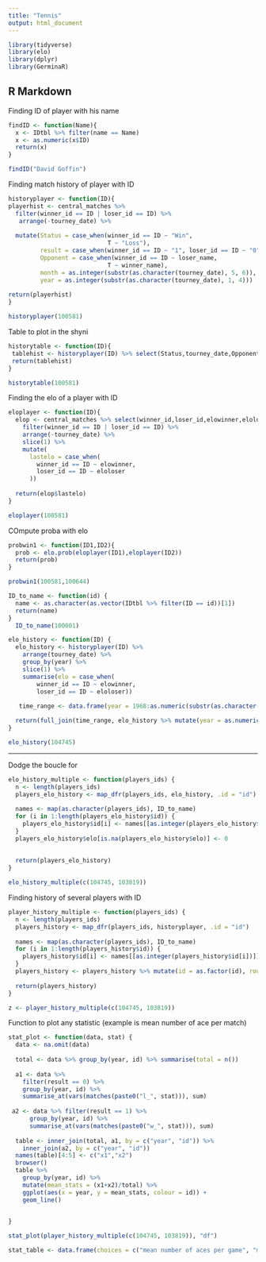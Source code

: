 ```yaml
---
title: "Tennis"
output: html_document
---
```


```r
library(tidyverse)
library(elo)
library(dplyr)
library(GerminaR)
```

## R Markdown




Finding ID of player with his name 

```r
findID <- function(Name){
  x <- IDtbl %>% filter(name == Name)
  x <- as.numeric(x$ID)
  return(x)
}

findID("David Goffin")
```


Finding match history of player with ID
```r

historyplayer <- function(ID){
playerhist <- central_matches %>% 
  filter(winner_id == ID | loser_id == ID) %>% 
   arrange(-tourney_date) %>% 
  
  mutate(Status = case_when(winner_id == ID ~ "Win",
                            T ~ "Loss"),
         result = case_when(winner_id == ID ~ "1", loser_id == ID ~ "0"),
         Opponent = case_when(winner_id == ID ~ loser_name,
                            T ~ winner_name),
         month = as.integer(substr(as.character(tourney_date), 5, 6)), 
         year = as.integer(substr(as.character(tourney_date), 1, 4))) 
  
return(playerhist)
}

historyplayer(100581)
```


Table to plot in the shyni
```r
historytable <- function(ID){
 tablehist <- historyplayer(ID) %>% select(Status,tourney_date,Opponent,score,surface)
 return(tablehist)
}

historytable(100581)
```


Finding the elo of a player with ID
```r

eloplayer <- function(ID){
  elop <- central_matches %>% select(winner_id,loser_id,elowinner,eloloser,tourney_date) %>% 
    filter(winner_id == ID | loser_id == ID) %>% 
    arrange(-tourney_date) %>% 
    slice(1) %>%  
    mutate(
      lastelo = case_when(
        winner_id == ID ~ elowinner,
        loser_id == ID ~ eloloser
      ))
  
  return(elop$lastelo)
}

eloplayer(100581)

```

COmpute proba with elo

```r
probwin1 <- function(ID1,ID2){
  prob <- elo.prob(eloplayer(ID1),eloplayer(ID2))
  return(prob)
}

probwin1(100581,100644)
```

```r
ID_to_name <- function(id) {
  name <- as.character(as.vector(IDtbl %>% filter(ID == id))[1])
  return(name)
}
  ID_to_name(100001)
```


```r
elo_history <- function(ID) {
  elo_history <- historyplayer(ID) %>%
    arrange(tourney_date) %>% 
    group_by(year) %>% 
    slice(1) %>% 
    summarise(elo = case_when(
        winner_id == ID ~ elowinner,
        loser_id == ID ~ eloloser))
 
   time_range <- data.frame(year = 1968:as.numeric(substr(as.character(Sys.Date()),1,4)))

  return(full_join(time_range, elo_history %>% mutate(year = as.numeric(year)), by = "year"))  
}

elo_history(104745)
```

______________________________________________________________________________

Dodge the boucle for


```r
elo_history_multiple <- function(players_ids) {
  n <- length(players_ids)
  players_elo_history <- map_dfr(players_ids, elo_history, .id = "id")
  
  names <- map(as.character(players_ids), ID_to_name)
  for (i in 1:length(players_elo_history$id)) {
    players_elo_history$id[i] <- names[[as.integer(players_elo_history$id[i])]]
  }
  players_elo_history$elo[is.na(players_elo_history$elo)] <- 0
  
  
  return(players_elo_history)
}

elo_history_multiple(c(104745, 103819))
```




Finding history of several players with ID

```r

player_history_multiple <- function(players_ids) {
  n <- length(players_ids)
  players_history <- map_dfr(players_ids, historyplayer, .id = "id")
  
  names <- map(as.character(players_ids), ID_to_name)
  for (i in 1:length(players_history$id)) {
    players_history$id[i] <- names[[as.integer(players_history$id[i])]]
  }
  players_history <- players_history %>% mutate(id = as.factor(id), round = as.character(round), result = as.numeric(result))
 
  return(players_history)
}

z <- player_history_multiple(c(104745, 103819))
```



Function to plot any statistic (example is mean number of ace per match)

```r
stat_plot <- function(data, stat) {
  data <- na.omit(data) 
  
  total <- data %>% group_by(year, id) %>% summarise(total = n())
  
  a1 <- data %>%
    filter(result == 0) %>% 
    group_by(year, id) %>% 
    summarise_at(vars(matches(paste0("l_", stat))), sum)
  
 a2 <- data %>% filter(result == 1) %>% 
      group_by(year, id) %>% 
      summarise_at(vars(matches(paste0("w_", stat))), sum)
 
  table <- inner_join(total, a1, by = c("year", "id")) %>% 
    inner_join(a2, by = c("year", "id"))
  names(table)[4:5] <- c("x1","x2")
  browser()
  table %>% 
    group_by(year, id) %>% 
    mutate(mean_stats = (x1+x2)/total) %>% 
    ggplot(aes(x = year, y = mean_stats, colour = id)) +
    geom_line()

  
}

stat_plot(player_history_multiple(c(104745, 103819)), "df")

```



```r
stat_table <- data.frame(choices = c("mean number of aces per game", "mean number of double fault", "mean percentage of first serve won per game"), short = c("ace", "df", "1stWon"))

```

